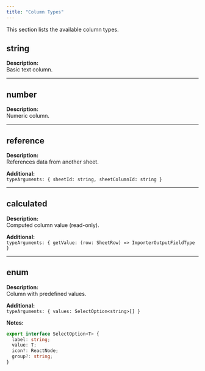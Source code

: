 ```yaml
---
title: "Column Types"
---
```


This section lists the available column types.

## string

**Description:**  
Basic text column.

---

## number

**Description:**  
Numeric column.

---

## reference

**Description:**  
References data from another sheet.

**Additional:**  
`typeArguments: { sheetId: string, sheetColumnId: string }`

---

## calculated

**Description:**  
Computed column value (read-only).

**Additional:**  
`typeArguments: { getValue: (row: SheetRow) => ImporterOutputFieldType }`

---

## enum

**Description:**  
Column with predefined values.

**Additional:**  
`typeArguments: { values: SelectOption<string>[] }`

**Notes:**
```ts
export interface SelectOption<T> {
  label: string;
  value: T;
  icon?: ReactNode;
  group?: string;
}
```
